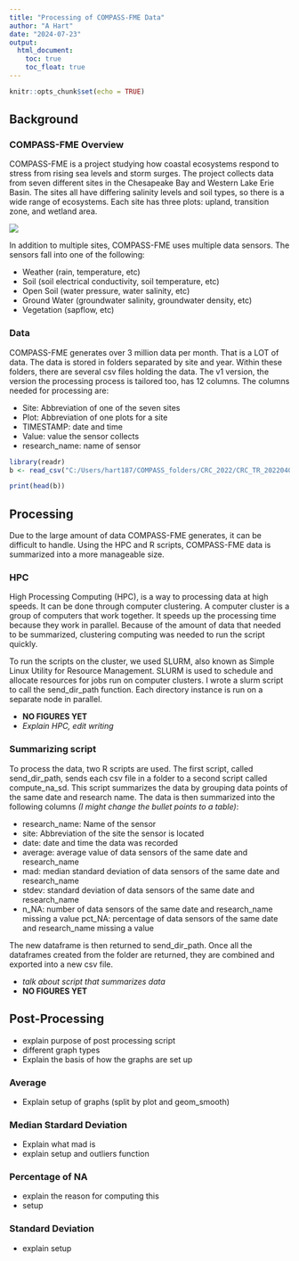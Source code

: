 ```yaml
---
title: "Processing of COMPASS-FME Data"
author: "A Hart"
date: "2024-07-23"
output: 
  html_document:
    toc: true
    toc_float: true
---
```


```r
knitr::opts_chunk$set(echo = TRUE)
```

## Background
### COMPASS-FME Overview
COMPASS-FME is a project studying how coastal ecosystems respond to stress from rising sea levels and storm surges.  The project collects data from seven different sites in the Chesapeake Bay and Western Lake Erie Basin.  The sites all have differing salinity levels and soil types, so there is a wide range of ecosystems.  Each site has three plots: upland, transition zone, and wetland area.

<img src ="C:/Users/hart187/OneDrive - PNNL/Documents/compass-sites.png">

In addition to multiple sites, COMPASS-FME uses multiple data sensors.  The sensors fall into one of the following: 

- Weather (rain, temperature, etc)
- Soil (soil electrical conductivity, soil temperature, etc)
- Open Soil (water pressure, water salinity, etc)
- Ground Water (groundwater salinity, groundwater density, etc)
- Vegetation (sapflow, etc)

### Data
COMPASS-FME generates over 3 million data per month.  That is a LOT of data.  The data is stored in folders separated by site and year.  Within these folders, there are several csv files holding the data.  The v1 version, the version the processing process is tailored too, has 12 columns.  The columns needed for processing are: 

- Site: Abbreviation of one of the seven sites
- Plot: Abbreviation of one plots for a site
- TIMESTAMP: date and time
- Value: value the sensor collects
- research_name: name of sensor

```r
library(readr)
b <- read_csv("C:/Users/hart187/COMPASS_folders/CRC_2022/CRC_TR_20220401-20220430_L1_v1-0.csv", show_col_types = FALSE)

print(head(b))
```

## Processing
Due to the large amount of data COMPASS-FME generates, it can be difficult to handle.  Using the HPC and R scripts, COMPASS-FME data is summarized into a more manageable size.

### HPC
High Processing Computing (HPC), is a way to processing data at high speeds.  It can be done through computer clustering.  A computer cluster is a group of computers that work together.  It speeds up the processing time because they work in parallel.  Because of the amount of data that needed to be summarized, clustering computing was needed to run the script quickly.

To run the scripts on the cluster, we used SLURM, also known as Simple Linux Utility for Resource Management.  SLURM is used to schedule and allocate resources for jobs run on computer clusters.  I wrote a slurm script to call the send_dir_path function.  Each directory instance is run on a separate node in parallel.


- **NO FIGURES YET**
- *Explain HPC, edit writing*

### Summarizing script
To process the data, two R scripts are used.  The first script, called send_dir_path, sends each csv file in a folder to a second script called compute_na_sd.  This script summarizes the data by grouping data points of the same date and research name.  The data is then summarized into the following columns *(I might change the bullet points to a table)*: 

- research_name: Name of the sensor
- site: Abbreviation of the site the sensor is located
- date: date and time the data was recorded
- average: average value of data sensors of the same date and research_name
- mad: median standard deviation of data sensors of the same date and research_name
- stdev: standard deviation of data sensors of the same date and research_name
- n_NA: number of data sensors of the same date and research_name missing a value
pct_NA: percentage of data sensors of the same date and research_name missing a value

The new dataframe is then returned to send_dir_path.  Once all the dataframes created from the folder are returned, they are combined and exported into a new csv file.

- *talk about script that summarizes data*
- **NO FIGURES YET**

## Post-Processing {.tabset}
- explain purpose of post processing script
- different graph types
- Explain the basis of how the graphs are set up

### Average
- Explain setup of graphs (split by plot and geom_smooth)

### Median Stardard Deviation
- Explain what mad is
- explain setup and outliers function

### Percentage of NA
- explain the reason for computing this
- setup

### Standard Deviation
- explain setup
